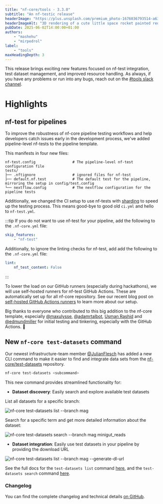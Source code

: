```yaml
---
title: "nf-core/tools - 3.3.0"
subtitle: "An nf-testic release"
headerImage: "https://plus.unsplash.com/premium_photo-1676036793514-a637b11f392a"
headerImageAlt: "3D rendering of a cute little space rocket painted red and white."
pubDate: 2025-06-02T14:00:00+01:00
authors:
    - "mashehu"
    - "mirpedrol"
label:
    - "tools"
maxHeadingDepth: 3
---
```


This release brings exciting new features focused on nf-test integration, test dataset management, and improved resource handling. As always, if you have any problems or run into any bugs, reach out on the [#tools slack channel](https://nfcore.slack.com/archives/CE5LG7WMB).

# Highlights

## nf-test for pipelines

To improve the robustness of nf-core pipeline testing workflows and
help developers catch issues early in the development process,
we've added pipeline-level nf-tests to the pipeline template.

This manifests in four new files:

```tree
nf-test.config                 # The pipeline-level nf-test configuration file
tests/
├── .nftignore                 # ignored files for nf-test
├── default.nf.test            # The default test for the pipeline, mirroring the setup in config/test.config
└── nextflow.config            # The nextflow configuration for the pipeline tests
```

Additionally, we changed the CI setup to use nf-tests with [sharding](https://www.nf-test.com/docs/cli/test/#sharding) to speed up the testing process.
This means good-bye to good old `ci.yml` and hello to `nf-test.yml`.

:::tip
If you do not want to use nf-test for your pipeline, add the following to the `.nf-core.yml` file:

```yaml
skip_features:
    - "nf-test"
```

Additionally, to ignore the linting checks for nf-test, add add the following to the `.nf-core.yml` file:

```yaml
lint:
    nf_test_content: False
```

:::

To lower the load on our GitHub runners (especially during hackathons), we will use self-hosted runners for nf-test GitHub Actions.
These are automatically set up for all nf-core repository. See our recent blog post on [self-hosted GitHub Actions runners](https://nf-co.re/blog/2025/state-of-nf-core-ci#moving-to-runson) to learn more about our setup.

Big thanks to everyone who contributed to this big addition to the nf-core template, especially [@maxulysse](https://github.com/maxulysse), [@adamrtalbot](https://github.com/adamrtalbot), [Usman Rashid](https://github.com/GallVp) and [@edmundmiller](https://github.com/edmundmiller) for initial testing and tinkering, especially with the GitHub Actions. :raised_hands:

## New `nf-core test-datasets` command

Our newest infrastructure-team member [@JulianFlesch](https://github.com/JulianFlesch) has added a new CLI command to make it easier to find and integrate data sets from the [nf-core/test-datasets](https://github.com/nf-core/test-datasets) repository.

```bash
nf-core test-datasets <subcommand>
```

This new command provides streamlined functionality for:

- **Dataset discovery**: Easily search and explore available test datasets

List all datasets for a specific branch:

![`nf-core test-datasets list --branch mag`](/images/tools/nf-core-test-datasets-list-mag.svg)

Search for a specific term and get more detailed information about the dataset:

![`nf-core test-datasets search --branch mag minigut_reads`](/images/tools/nf-core-test-datasets-search.svg)

- **Dataset integration**: Easily use test datasets in your pipeline by providing the download URL

![nf-core test-datasets list --branch mag --generate-dl-url](/images/tools/nf-core-test-datasets-list-url-out.svg)

See the full docs for the `test-datasets list` command [here](https://nf-co.re/docs/nf-core-tools/test-datasets/list), and the `test-datasets search` command [here](https://nf-co.re/docs/nf-core-tools/test-datasets/search).

### Changelog

You can find the complete changelog and technical details [on GitHub](https://github.com/nf-core/tools/releases/tag/3.3.0).
